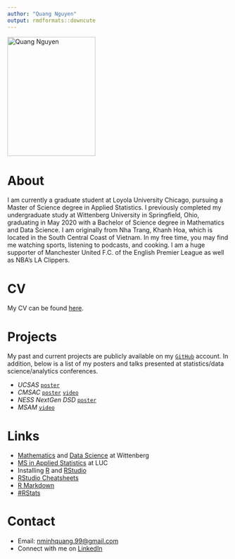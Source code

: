 ```yaml
---
author: "Quang Nguyen"
output: rmdformats::downcute
---
```


<img src="images/me.jpeg" alt = "Quang Nguyen" width="200" height="270">


# About

I am currently a graduate student at Loyola University Chicago, pursuing a Master of Science degree in Applied Statistics. I previously completed my undergraduate study at Wittenberg University in Springfield, Ohio, graduating in May 2020 with a Bachelor of Science degree in Mathematics and Data Science. I am originally from Nha Trang, Khanh Hoa, which is located in the South Central Coast of Vietnam. In my free time, you may find me watching sports, listening to podcasts, and cooking. I am a huge supporter of Manchester United F.C. of the English Premier League as well as NBA's LA Clippers.

# CV

My CV can be found [here](docs/cv.pdf).

# Projects

My past and current projects are publicly available on my [`GitHub`](https://github.com/qntkhvn) account. In addition, below is a list of my posters and talks presented at statistics/data science/analytics conferences.

  - *UCSAS*                  [`poster`](https://www.dropbox.com/s/6prz9oj3zur9scj/ucsas2020Poster.pdf?dl=0)
  - *CMSAC*                  [`poster`](https://www.dropbox.com/s/y0daysvsnjukdjq/cmsac2020Poster.pdf?dl=0) [`video`](https://www.dropbox.com/s/vcudx5qqfk6u3cy/cmsac2020Video.mp4?dl=0)
  - *NESS NextGen DSD*       [`poster`](https://www.dropbox.com/s/p0eg92zvdqy56ru/dsd2020Poster.pdf?dl=0)
  - *MSAM*                   [`video`](https://www.dropbox.com/s/6xe2pntw25kzwpq/posterVideo.mp4?dl=0)

# Links

- [Mathematics](https://www.wittenberg.edu/academics/math) and [Data Science](https://www.wittenberg.edu/academics/data-science) at Wittenberg
- [MS in Applied Statistics](https://www.luc.edu/math/msappliedstat/) at LUC
- Installing [R](https://cloud.r-project.org/) and [RStudio](https://rstudio.com/products/rstudio/download/)
- [RStudio Cheatsheets](https://rstudio.com/resources/cheatsheets/)
- [R Markdown](https://bookdown.org/yihui/rmarkdown/)
- [#RStats](https://twitter.com/hashtag/RStats)

# Contact

- Email: <nminhquang.99@gmail.com>
- Connect with me on [LinkedIn](https://www.linkedin.com/in/mqnnguyen/)
